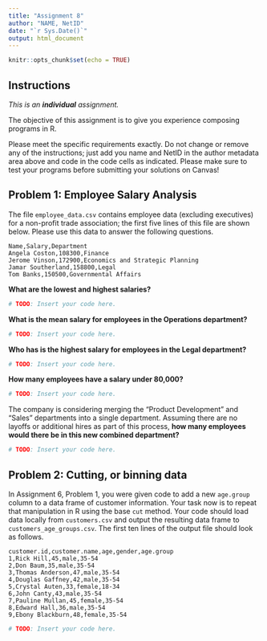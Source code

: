 ```yaml
---
title: "Assignment 8"
author: "NAME, NetID"
date: "`r Sys.Date()`"
output: html_document
---
```


```r
knitr::opts_chunk$set(echo = TRUE)
```

## Instructions

*This is an **individual** assignment.*

The objective of this assignment is to give you experience composing programs in R.

Please meet the specific requirements exactly. Do not change or remove any of the instructions; just add you name and NetID in the author metadata area above and code in the code cells as indicated.  Please make sure to test your programs before submitting your solutions on Canvas!

## Problem 1: Employee Salary Analysis

The file `employee_data.csv` contains employee data (excluding executives) for a non-profit trade association; the first five lines of this file are shown below.  Please use this data to answer the following questions.

```
Name,Salary,Department
Angela Coston,108300,Finance
Jerome Vinson,172900,Economics and Strategic Planning
Jamar Southerland,158800,Legal
Tom Banks,150500,Governmental Affairs
```

**What are the lowest and highest salaries?**

```r
# TODO: Insert your code here.
```

**What is the mean salary for employees in the Operations department?**

```r
# TODO: Insert your code here.
```

**Who has is the highest salary for employees in the Legal department?**

```r
# TODO: Insert your code here.
```

**How many employees have a salary under 80,000?**

```r
# TODO: Insert your code here.
```

The company is considering merging the "Product Development" and "Sales" departments into a single department.  Assuming there are no layoffs or additional hires as part of this process, **how many employees would there be in this new combined department?**

```r
# TODO: Insert your code here.
```

## Problem 2: Cutting, or binning data

In Assignment 6, Problem 1, you were given code to add a new `age.group` column to a data frame of customer information. Your task now is to repeat that manipulation in R using the base `cut` method.  Your code should load data locally from `customers.csv` and output the resulting data frame to `customers_age_groups.csv`.  The first ten lines of the output file should look as follows.

```
customer.id,customer.name,age,gender,age.group
1,Rick Hill,45,male,35-54
2,Don Baum,35,male,35-54
3,Thomas Anderson,47,male,35-54
4,Douglas Gaffney,42,male,35-54
5,Crystal Auten,33,female,18-34
6,John Canty,43,male,35-54
7,Pauline Mullan,45,female,35-54
8,Edward Hall,36,male,35-54
9,Ebony Blackburn,48,female,35-54
```

```r
# TODO: Insert your code here.
```
